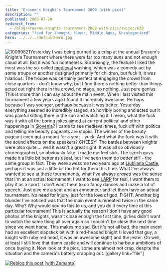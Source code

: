 ```yaml
---
title: "Erasem's Knight's Tournament 2009 (with pics)"
description: ""
published: 2009-07-20
redirect_from:
  - /blog/erasems-knights-tournament-2009-with-pics/swizec/630
categories: "food for thought, Humor, Middle Ages, Uncategorized"
hero: ../../../defaultHero.jpg
---
```


![100B9821](http://swizec.com/blog/wp-content/uploads/2009/07/100B9821-300x240.jpg "100B9821")Yesterday I was being burned to a crisp at the annual Erasem's Knight's Tournament where there were far too many suns and not enough cloud at all. But it was fun nontheless. Surprisingly, the feature I liked the most was the so-called [medieval](http://en.wikipedia.org/wiki/Middle_Ages "Middle Ages") washing, which was a comedy act by some troupe or another designed primarily for children, but fuck it, it was hilarious. The troupe was certainly perfect at engaging the crowd from close quarters - don't know why, but I find there's nothing better than things acted out right there in the crowd, no stage, no nothing. Just pure genius. This is more than I can say about the main event. When I last visited this tournament a few years ago I found it incredibly awesome. Perhaps because I was younger, perhaps because it was better. Yesterday everything seemed so incredibly staged, so horribly boring and acted out it was painful sitting there in the sun and watching it. I mean, what the fuck was it with all the boring jokes aimed at current political and other happenings in [Slovenia](<http://maps.google.com/maps?ll=46.05,14.5&spn=10.0,10.0&q=46.05,14.5 (Slovenia)&t=h> "Slovenia")? I came to see medieval times, fuck off with politics and telling me beauty pageants are stupid. The winner of the beauty pageant even got a mount for a year - yuck. And what the fuck was it with the sound effects on the speakers? CHEESY! The battles between knights were also quite ... well it wasn't a great sight. It was all so obviously choreographed, so obviously fake it made me feel sick. The czech guys made it a little bit better as usual, but I've seen them do better still - the same group in fact. They were awesome two years ago at [Ljubljana Castle](<http://maps.google.com/maps?ll=46.0488888889,14.5083333333&spn=1.0,1.0&q=46.0488888889,14.5083333333 (Ljubljana%20Castle)&t=h> "Ljubljana Castle"), perhaps it was just a little bit too hot for them this time. What I've always wanted to see at these tournaments, what I've always _craved_ was the sense that I'm at an actual tournament. I want to see [LARP](http://en.wikipedia.org/wiki/Live_action_role-playing_game "Live action role-playing game") for real, I want them to play it as a sport. I don't want them to do fancy dances and make a lot of speech. Just give me a seat and an announcer and let them have an actual tournament. No need for injury, just for the love of god, FIGHT. Another big blunder I've noticed was that the main event is repeated twice in the same day. Why? Why would you do this to us, and you do it every time at this particular tournament! This is actually the reason I don't have any good photos of the knights, wasn't close enough the first time, girlies didn't want to watch the same thing all over again so I couldn't be close the next time since we went home. This makes me sad. But it's not all bad, the main event had an excellent slapstick bit with a red-headed knight (I loved that guy, a knight with ruby red head, it was an awesome sight) and the jester. Oh well, at least I still love that damn castle and will continue to harbour ambitions of once buying it. Now look at the pics, some are almost not crap, despite the situation and the camera's battery crapping out. \[gallery link="file"]

[![Reblog this post [with Zemanta]](http://img.zemanta.com/reblog_e.png?x-id=b12e3b9c-df35-4e09-9a3c-4facbd6785ec)](http://reblog.zemanta.com/zemified/b12e3b9c-df35-4e09-9a3c-4facbd6785ec/ "Reblog this post [with Zemanta]")
